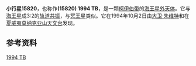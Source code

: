{{Infobox Planet |
 | bgcolour=#FFFFC0
 | name=(15820) 1994 TB
 | discovery=yes
 | discoverer=[[大卫·朱维特|大卫·朱维特]]和{{link-en|Jun Chen|Jun Chen}}
 | discovered=1994年10月2日
 | mp_name=(15820) 1994 TB
 | alt_names=五
 | mp_category=[[海王星外天体|TNO]] ([[冥族小天体|冥族小天体]])
 | epoch=2006年12月31日 ([[儒略年|JD]] 2454100.5)
 | semimajor=5881.224 [[Giga|G]]m (39.314 [[天文单位|AU]])
 | perihelion=4034.368 Gm (26.968 AU)
 | aphelion=7728.080 Gm (51.659 AU)
 | eccentricity=0.314
 | period=90035.109 [[天|d]] (246.50 [[儒略年|a]])
 | inclination=12.137[[角度|°]]
 | asc_node=317.378°
 | arg_peri=99.059°
 | mean_anomaly=342.334°
 | avg_speed=4.63 km/[[秒|s]]
 | physical_characteristics=yes
 | dimensions=167 km<ref>[http://www.johnstonsarchive.net/astro/tnoslist.html List of known trans-Neptunian objects<!-- Bot generated title -->]</ref>
 | mass=4.9{{e|18}}? kg
 | density=2.0? g/cm³
 | surface_grav=0.0467? m/s²
 | escape_velocity=0.0883? km/s
 | sidereal_day=? d
 | spectral_type=?
 | abs_magnitude=7.1
 | albedo=0.10?
 | single_temperature=~44 [[开尔文|K]]}}
'''小行星15820'''，也称作'''(15820) 1994 TB'''，是一颗[[柯伊伯带|柯伊伯带]]的[[海王星外天体|海王星外天体]]。它与[[海王星|海王星]]成3:2的[[轨道共振|轨道共振]]，与[[冥王星|冥王星]]类似。它在1994年10月2日由[[大卫·朱维特|大卫·朱维特]]和{{link-en|Jun Chen|Jun Chen}}在[[夏威夷|夏威夷]][[莫纳克亚山天文台|莫纳克亚山天文台]]发现。

==参考资料==
{{reflist}}

{{Minor_Planet_Number|[[小行星15819|15819 Alisterling]]|[[小行星15821|(15821) 1994 TM2]]}}
{{小天体}}
{{海王星外天体}}

[[Category:冥族小天体|1994 TB]]

{{centaurTNO-stub}}